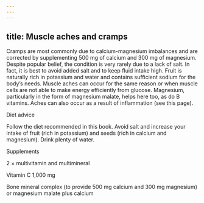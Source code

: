 ```yaml
---
---
---
```

title: Muscle aches and cramps
---




Cramps are most commonly due to calcium-magnesium imbalances and are corrected by supplementing 500 mg of calcium and 300 mg of magnesium. Despite popular belief, the condition is very rarely due to a lack of salt. In fact, it is best to avoid added salt and to keep fluid intake high. Fruit is naturally rich in potassium and water and contains sufficient sodium for the body’s needs. Muscle aches can occur for the same reason or when muscle cells are not able to make energy efficiently from glucose. Magnesium, particularly in the form of magnesium malate, helps here too, as do B vitamins. Aches can also occur as a result of inflammation (see this page).





Diet advice


Follow the diet recommended in this book. Avoid salt and increase your intake of fruit (rich in potassium) and seeds (rich in calcium and magnesium). Drink plenty of water.





Supplements


2 × multivitamin and multimineral

Vitamin C 1,000 mg

Bone mineral complex (to provide 500 mg calcium and 300 mg magnesium) or magnesium malate plus calcium